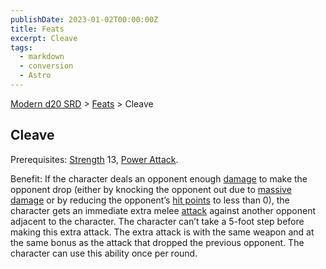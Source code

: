 ```yaml
---
publishDate: 2023-01-02T00:00:00Z
title: Feats
excerpt: Cleave
tags:
  - markdown
  - conversion
  - Astro
---
```


[Modern d20 SRD](/#modernD20) > [Feats](modern-d20-srd-feats-index) > Cleave

## Cleave

Prerequisites: [Strength](modern-d20-srd-basics-ability-scores) 13, [Power Attack](modern-d20-srd-feats-power-attack).

Benefit: If the character deals an opponent enough [damage](modern-d20-srd-combat-damage) to make the opponent drop (either by knocking the opponent out due to [massive damage](modern-d20-srd-combat-death-dying-healing) or by reducing the opponent’s [hit points](modern-d20-srd-combat-hit-points) to less than 0), the character gets an immediate extra melee [attack](modern-d20-srd-combat-attack-roll) against another opponent adjacent to the character. The character can’t take a 5-foot step before making this extra attack. The extra attack is with the same weapon and at the same bonus as the attack that dropped the previous opponent. The character can use this ability once per round.
